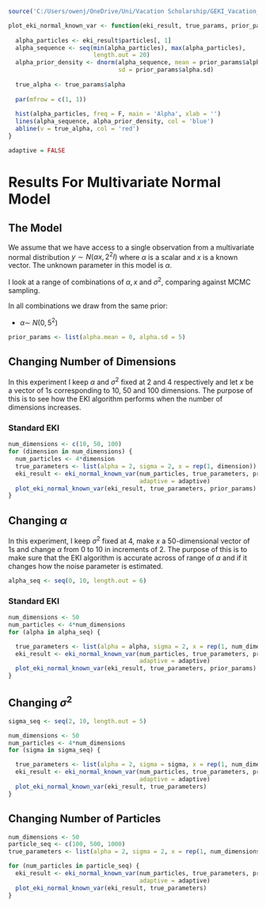 ```r
source('C:/Users/owenj/OneDrive/Uni/Vacation Scholarship/GEKI_Vacation_Scholarship/src/models/eki_normal_known_var.R')
```

```r
plot_eki_normal_known_var <- function(eki_result, true_params, prior_params) {
  
  alpha_particles <- eki_result$particles[, 1]
  alpha_sequence <- seq(min(alpha_particles), max(alpha_particles), 
                        length.out = 20)
  alpha_prior_density <- dnorm(alpha_sequence, mean = prior_params$alpha.mean, 
                               sd = prior_params$alpha.sd)
  
  true_alpha <- true_params$alpha
  
  par(mfrow = c(1, 1))
  
  hist(alpha_particles, freq = F, main = 'Alpha', xlab = '')
  lines(alpha_sequence, alpha_prior_density, col = 'blue')
  abline(v = true_alpha, col = 'red')
}
```

```r
adaptive = FALSE
```

# Results For Multivariate Normal Model

## The Model

We assume that we have access to a single observation from a multivariate normal distribution $y \sim N(\alpha x, 2^2I)$ where $\alpha$ is a scalar and $x$ is a known vector. The unknown parameter in this model is $\alpha$.

I look at a range of combinations of $\alpha, x$ and $\sigma^2$, comparing against MCMC sampling.

In all combinations we draw from the same prior:

-   $\alpha \sim ~ N(0, 5^2)$

```r
prior_params <- list(alpha.mean = 0, alpha.sd = 5)
```

## Changing Number of Dimensions

In this experiment I keep $\alpha$ and $\sigma^2$ fixed at 2 and 4 respectively and let $x$ be a vector of 1s corresponding to 10, 50 and 100 dimensions. The purpose of this is to see how the EKI algorithm performs when the number of dimensions increases.

### Standard EKI

```r
num_dimensions <- c(10, 50, 100)
for (dimension in num_dimensions) {
  num_particles <- 4*dimension
  true_parameters <- list(alpha = 2, sigma = 2, x = rep(1, dimension))
  eki_result <- eki_normal_known_var(num_particles, true_parameters, prior_params,
                                     adaptive = adaptive)
  plot_eki_normal_known_var(eki_result, true_parameters, prior_params)
}
```

## Changing $\alpha$

In this experiment, I keep $\sigma^2$ fixed at 4, make $x$ a 50-dimensional vector of 1s and change $\alpha$ from 0 to 10 in increments of 2. The purpose of this is to make sure that the EKI algorithm is accurate across of range of $\alpha$ and if it changes how the noise parameter is estimated.

```r
alpha_seq <- seq(0, 10, length.out = 6)
```

### Standard EKI

```r
num_dimensions <- 50
num_particles <- 4*num_dimensions
for (alpha in alpha_seq) {

  true_parameters <- list(alpha = alpha, sigma = 2, x = rep(1, num_dimensions))
  eki_result <- eki_normal_known_var(num_particles, true_parameters, prior_params,
                                     adaptive = adaptive)
  plot_eki_normal_known_var(eki_result, true_parameters, prior_params)
}
```

## Changing $\sigma^2$

```r
sigma_seq <- seq(2, 10, length.out = 5)
```

```r
num_dimensions <- 50
num_particles <- 4*num_dimensions
for (sigma in sigma_seq) {

  true_parameters <- list(alpha = 2, sigma = sigma, x = rep(1, num_dimensions))
  eki_result <- eki_normal_known_var(num_particles, true_parameters, prior_params,
                                     adaptive = adaptive)
  plot_eki_normal_known_var(eki_result, true_parameters)
}
```

## Changing Number of Particles

```r
num_dimensions <- 50
particle_seq <- c(100, 500, 1000) 
true_parameters <- list(alpha = 2, sigma = 2, x = rep(1, num_dimensions))

for (num_particles in particle_seq) {
  eki_result <- eki_normal_known_var(num_particles, true_parameters, prior_params,
                                     adaptive = adaptive)
  plot_eki_normal_known_var(eki_result, true_parameters)
}
```
